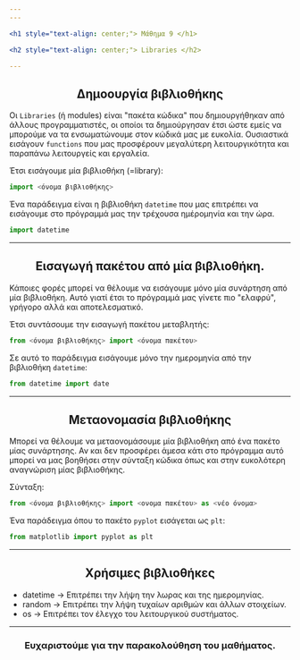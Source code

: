 ```yaml
---
---

<h1 style="text-align: center;"> Μάθημα 9 </h1>

<h2 style="text-align: center;"> Libraries </h2>

---
```


<h2 style="text-align: center;"> Δημοουργία βιβλιοθήκης </h2>

Οι ```Libraries``` (ή modules) είναι "πακέτα κώδικα" που δημιουργήθηκαν από άλλους προγραμματιστές, οι οποίοι τα δημιούργησαν έτσι ώστε εμείς να μπορούμε να τα ενσωματώνουμε  στον κώδικά μας με ευκολία.
Ουσιαστικά εισάγουν ```functions``` που μας προσφέρουν μεγαλύτερη λειτουργικότητα και παραπάνω λειτουργείς και εργαλεία.

Έτσι εισάγουμε μία βιβλιοθήκη (=library):

```python
import <όνομα βιβλιοθήκης>
```

Ένα παράδειγμα είναι η βιβλιοθήκη ```datetime``` που μας επιτρέπει να εισάγουμε στο πρόγραμμά μας την τρέχουσα ημέρομηνία και την ώρα.

```python
import datetime
```

---

<h2 style="text-align: center;"> Εισαγωγή πακέτου από μία βιβλιοθήκη. </h2>

Κάποιες φορές μπορεί να θέλουμε να εισάγουμε μόνο μία συνάρτηση από μία βιβλιοθήκη. Αυτό γιατί έτσι το πρόγραμμά μας γίνετε πιο "ελαφρύ", γρήγορο αλλά και αποτελεσματικό.

Έτσι συντάσουμε την εισαγωγή πακέτου μεταβλητής:

```python
from <όνομα βιβλιοθήκης> import <όνομα πακέτου>
```

Σε αυτό το παράδειγμα εισάγουμε μόνο την ημερομηνία από την βιβλιοθήκη ```datetime```:

```python
from datetime import date
```

---

<h2 style="text-align: center;"> Μεταονομασία βιβλιοθήκης </h2>

Μπορεί να θέλουμε να μεταονομάσουμε μία βιβλιοθήκη από ένα πακέτο μίας συνάρτησης. Αν και δεν προσφέρει άμεσα κάτι στο πρόγραμμα αυτό μπορεί να μας βοηθήσει στην σύνταξη κώδικα όπως και στην ευκολότερη αναγνώριση μίας βιβλιοθήκης.

Σύνταξη:
```python
from <όνομα βιβλιοθήκης> import <ονομα πακέτου> as <νέο όνομα>
```

Ένα παράδειγμα όπου το πακέτο ```pyplot``` εισάγεται ως ```plt```:

```python
from matplotlib import pyplot as plt
```

---

<h2 style="text-align: center;"> Χρήσιμες βιβλιοθήκες </h2>

- datetime  -> Επιτρέπει την λήψη την λωρας και της ημερομηνίας.
- random    -> Επιτρέπει την λήψη τυχαίων αριθμών και άλλων στοιχείων.
- os        -> Επιτρέπει τον έλεγχο του λειτουργικού συστήματος.

---

<h3 style="text-align: center;"> Ευχαριστούμε για την παρακολούθηση του μαθήματος. </h3>